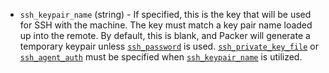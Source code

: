 
-   `ssh_keypair_name` (string) - If specified, this is the key that will be used for SSH with the
    machine. The key must match a key pair name loaded up into the remote.
    By default, this is blank, and Packer will generate a temporary keypair
    unless [`ssh_password`](#ssh_password) is used.
    [`ssh_private_key_file`](#ssh_private_key_file) or
    [`ssh_agent_auth`](#ssh_agent_auth) must be specified when
    [`ssh_keypair_name`](#ssh_keypair_name) is utilized.


